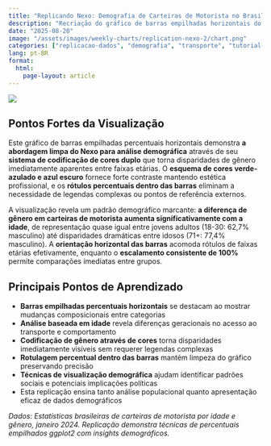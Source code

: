 ```yaml
---
title: "Replicando Nexo: Demografia de Carteiras de Motorista no Brasil (Português)"
description: "Recriação do gráfico de barras empilhadas horizontais do Nexo mostrando distribuição de carteiras de motorista por idade e gênero no Brasil usando ggplot2"
date: "2025-08-20"
image: "/assets/images/weekly-charts/replication-nexo-2/chart.png"
categories: ["replicacao-dados", "demografia", "transporte", "tutorial-visualizacao"]
lang: pt-BR
format:
  html:
    page-layout: article
---
```


![](/assets/images/weekly-charts/replication-nexo-2/chart.png){fig-align="center"}

## Pontos Fortes da Visualização

Este gráfico de barras empilhadas percentuais horizontais demonstra **a abordagem limpa do Nexo para análise demográfica** através de seu **sistema de codificação de cores duplo** que torna disparidades de gênero imediatamente aparentes entre faixas etárias. O **esquema de cores verde-azulado e azul escuro** fornece forte contraste mantendo estética profissional, e os **rótulos percentuais dentro das barras** eliminam a necessidade de legendas complexas ou pontos de referência externos.

A visualização revela um padrão demográfico marcante: **a diferença de gênero em carteiras de motorista aumenta significativamente com a idade**, de representação quase igual entre jovens adultos (18-30: 62,7% masculino) até disparidades dramáticas entre idosos (71+: 77,4% masculino). A **orientação horizontal das barras** acomoda rótulos de faixas etárias efetivamente, enquanto o **escalamento consistente de 100%** permite comparações imediatas entre grupos.

## Principais Pontos de Aprendizado

- **Barras empilhadas percentuais horizontais** se destacam ao mostrar mudanças composicionais entre categorias
- **Análise baseada em idade** revela diferenças geracionais no acesso ao transporte e comportamento
- **Codificação de gênero através de cores** torna disparidades imediatamente visíveis sem requerer legendas complexas
- **Rotulagem percentual dentro das barras** mantém limpeza do gráfico preservando precisão
- **Técnicas de visualização demográfica** ajudam identificar padrões sociais e potenciais implicações políticas
- Esta replicação ensina tanto análise populacional quanto apresentação eficaz de dados demográficos

*Dados: Estatísticas brasileiras de carteiras de motorista por idade e gênero, janeiro 2024. Replicação demonstra técnicas de percentuais empilhados ggplot2 com insights demográficos.*